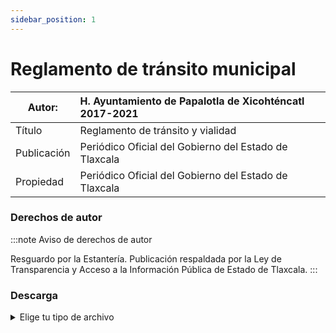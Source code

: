 ```yaml
---
sidebar_position: 1
---
```

# Reglamento de tránsito municipal

|Autor:| H. Ayuntamiento de Papalotla de Xicohténcatl 2017-2021 |
|--|:--|
|Título|Reglamento de tránsito y vialidad|
|Publicación|Periódico Oficial del Gobierno del Estado de Tlaxcala|
|Propiedad|Periódico Oficial del Gobierno del Estado de Tlaxcala|

### Derechos de autor

:::note Aviso de derechos de autor

Resguardo por la Estantería. Publicación respaldada por la Ley de Transparencia y Acceso a la Información Pública de
Estado de Tlaxcala.
:::

### Descarga
<details>
  <summary>Elige tu tipo de archivo</summary>
    <div>
        <a href="https://estanteriablobserver.blob.core.windows.net/legislacion/REGLAMENTOZDEZTRANSITO.pdf"> 📥 Reglamento de tránsito y vialidad (PDF)</a>
        </div>
</details>
